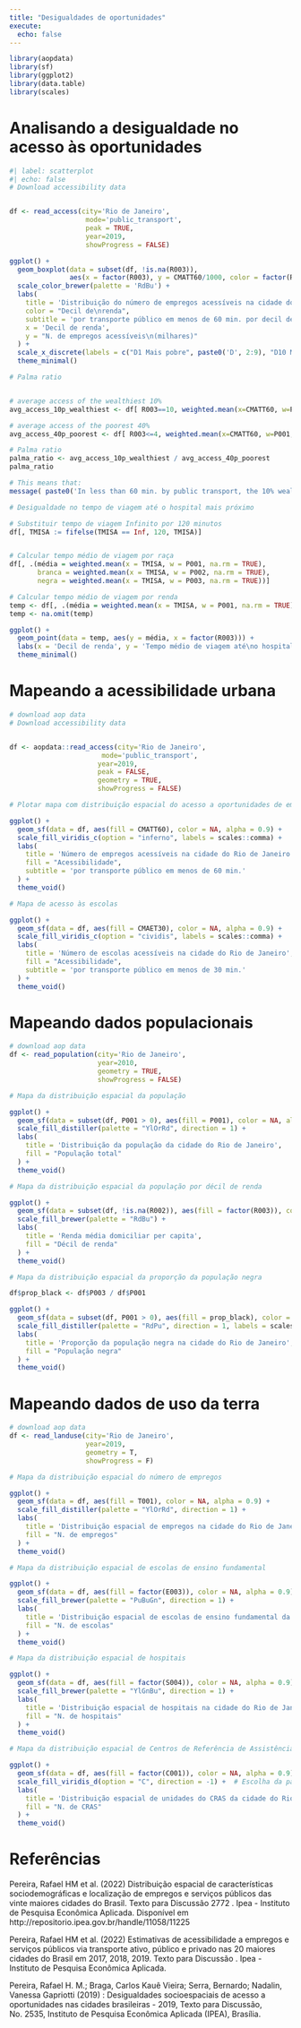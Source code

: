 ---
title: "Desigualdades de oportunidades"
execute:
  echo: false
---



```{r}
library(aopdata)
library(sf)
library(ggplot2)
library(data.table)
library(scales)
```




# Analisando a desigualdade no acesso às oportunidades

```{r}
#| label: scatterplot
#| echo: false
# Download accessibility data


df <- read_access(city='Rio de Janeiro',
                   mode='public_transport',
                   peak = TRUE,
                   year=2019,
                   showProgress = FALSE)
```






```{r}
ggplot() +
  geom_boxplot(data = subset(df, !is.na(R003)),
               aes(x = factor(R003), y = CMATT60/1000, color = factor(R003))) +
  scale_color_brewer(palette = 'RdBu') +
  labs(
    title = 'Distribuição do número de empregos acessíveis na cidade do Rio de Janeiro',
    color = "Decil de\nrenda",
    subtitle = 'por transporte público em menos de 60 min. por decil de renda',
    x = 'Decil de renda',
    y = "N. de empregos acessíveis\n(milhares)"
  ) +
  scale_x_discrete(labels = c("D1 Mais pobre", paste0('D', 2:9), "D10 Mais rico")) +
  theme_minimal()
```





```{r}
# Palma ratio


# average access of the wealthiest 10%
avg_access_10p_wealthiest <- df[ R003==10, weighted.mean(x=CMATT60, w=P001, na.rm=T)]

# average access of the poorest 40%
avg_access_40p_poorest <- df[ R003<=4, weighted.mean(x=CMATT60, w=P001, na.rm=T)]

# Palma ratio
palma_ratio <- avg_access_10p_wealthiest / avg_access_40p_poorest                
palma_ratio 

```




```{r}
# This means that:
message( paste0('In less than 60 min. by public transport, the 10% wealthiest population could access on average ', round(palma_ratio,1), ' times more job opportunites than the 40% poorest people') )
```




```{r}
# Desigualdade no tempo de viagem até o hospital mais próximo

# Substituir tempo de viagem Infinito por 120 minutos
df[, TMISA := fifelse(TMISA == Inf, 120, TMISA)]


# Calcular tempo médio de viagem por raça
df[, .(média = weighted.mean(x = TMISA, w = P001, na.rm = TRUE),
       branca = weighted.mean(x = TMISA, w = P002, na.rm = TRUE),
       negra = weighted.mean(x = TMISA, w = P003, na.rm = TRUE))]
```





```{r}
# Calcular tempo médio de viagem por renda
temp <- df[, .(média = weighted.mean(x = TMISA, w = P001, na.rm = TRUE)), by = R003]
temp <- na.omit(temp)

ggplot() + 
  geom_point(data = temp, aes(y = média, x = factor(R003))) +
  labs(x = 'Decil de renda', y = 'Tempo médio de viagem até\no hospital mais próximo') +
  theme_minimal()
```


# Mapeando a acessibilidade urbana

```{r}
# download aop data
# Download accessibility data


df <- aopdata::read_access(city='Rio de Janeiro',
                       mode='public_transport',
                      year=2019,
                      peak = FALSE,
                      geometry = TRUE,
                      showProgress = FALSE)
```





```{r}

# Plotar mapa com distribuição espacial do acesso a oportunidades de emprego

ggplot() +
  geom_sf(data = df, aes(fill = CMATT60), color = NA, alpha = 0.9) +
  scale_fill_viridis_c(option = "inferno", labels = scales::comma) +
  labs(
    title = 'Número de empregos acessíveis na cidade do Rio de Janeiro',
    fill = "Acessibilidade",
    subtitle = 'por transporte público em menos de 60 min.'
  ) +
  theme_void()
```


```{r}
# Mapa de acesso às escolas

ggplot() +
  geom_sf(data = df, aes(fill = CMAET30), color = NA, alpha = 0.9) +
  scale_fill_viridis_c(option = "cividis", labels = scales::comma) +
  labs(
    title = 'Número de escolas acessíveis na cidade do Rio de Janeiro',
    fill = "Acessibilidade",
    subtitle = 'por transporte público em menos de 30 min.'
  ) +
  theme_void()
```



# Mapeando dados populacionais

```{r}
# download aop data
df <- read_population(city='Rio de Janeiro',
                      year=2010,
                      geometry = TRUE,
                      showProgress = FALSE)
```




```{r}
# Mapa da distribuição espacial da população

ggplot() +
  geom_sf(data = subset(df, P001 > 0), aes(fill = P001), color = NA, alpha = 0.8) +
  scale_fill_distiller(palette = "YlOrRd", direction = 1) +
  labs(
    title = 'Distribuição da população da cidade do Rio de Janeiro',
    fill = "População total"
  ) +
  theme_void()
```



```{r}
# Mapa da distribuição espacial da população por décil de renda

ggplot() +
  geom_sf(data = subset(df, !is.na(R002)), aes(fill = factor(R003)), color = NA, alpha = 0.8) +
  scale_fill_brewer(palette = "RdBu") +
  labs(
    title = 'Renda média domiciliar per capita',
    fill = "Décil de renda"
  ) +
  theme_void()
``` 





```{r}
# Mapa da distribuição espacial da proporção da população negra 

df$prop_black <- df$P003 / df$P001

ggplot() +
  geom_sf(data = subset(df, P001 > 0), aes(fill = prop_black), color = NA, alpha = 0.8) +
  scale_fill_distiller(palette = "RdPu", direction = 1, labels = scales::percent) +
  labs(
    title = 'Proporção da população negra na cidade do Rio de Janeiro',
    fill = "População negra"
  ) +
  theme_void()
```



# Mapeando dados de uso da terra

```{r}
# download aop data
df <- read_landuse(city='Rio de Janeiro',
                   year=2019,
                   geometry = T,
                   showProgress = F)

```




```{r}

# Mapa da distribuição espacial do número de empregos

ggplot() +
  geom_sf(data = df, aes(fill = T001), color = NA, alpha = 0.9) +
  scale_fill_distiller(palette = "YlOrRd", direction = 1) +
  labs(
    title = 'Distribuição espacial de empregos na cidade do Rio de Janeiro',
    fill = "N. de empregos"
  ) +
  theme_void()
```





```{r}

# Mapa da distribuição espacial de escolas de ensino fundamental

ggplot() +
  geom_sf(data = df, aes(fill = factor(E003)), color = NA, alpha = 0.9) +
  scale_fill_brewer(palette = "PuBuGn", direction = 1) +
  labs(
    title = 'Distribuição espacial de escolas de ensino fundamental da cidade do Rio de Janeiro',
    fill = "N. de escolas"
  ) +
  theme_void()
```




```{r}

# Mapa da distribuição espacial de hospitais

ggplot() +
  geom_sf(data = df, aes(fill = factor(S004)), color = NA, alpha = 0.9) +
  scale_fill_brewer(palette = "YlGnBu", direction = 1) +
  labs(
    title = 'Distribuição espacial de hospitais na cidade do Rio de Janeiro',
    fill = "N. de hospitais"
  ) +
  theme_void()
```




```{r}

# Mapa da distribuição espacial de Centros de Referência de Assistência Social (CRAS)

ggplot() +
  geom_sf(data = df, aes(fill = factor(C001)), color = NA, alpha = 0.9) +
  scale_fill_viridis_d(option = "C", direction = -1) +  # Escolha da paleta viridis
  labs(
    title = 'Distribuição espacial de unidades do CRAS da cidade do Rio de Janeiro',
    fill = "N. de CRAS"
  ) +
  theme_void()
```


# Referências
Pereira, Rafael HM et al. (2022) Distribuição espacial de características sociodemográficas e localização de empregos e serviços públicos das vinte maiores cidades do Brasil. Texto para Discussão 2772 . Ipea - Instituto de Pesquisa Econômica Aplicada. Disponível em http://repositorio.ipea.gov.br/handle/11058/11225

Pereira, Rafael HM et al. (2022) Estimativas de acessibilidade a empregos e serviços públicos via transporte ativo, público e privado nas 20 maiores cidades do Brasil em 2017, 2018, 2019. Texto para Discussão . Ipea - Instituto de Pesquisa Econômica Aplicada.

Pereira, Rafael H. M.; Braga, Carlos Kauê Vieira; Serra, Bernardo; Nadalin, Vanessa Gapriotti (2019) : Desigualdades socioespaciais de acesso a oportunidades nas cidades brasileiras - 2019, Texto para Discussão, No. 2535, Instituto de Pesquisa Econômica Aplicada (IPEA), Brasília.

